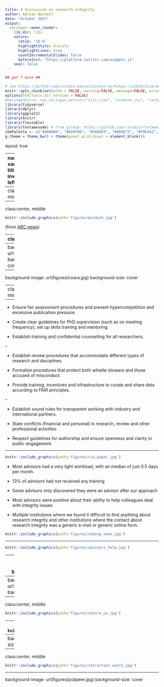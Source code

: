 ```yaml
---
title: A discussion on research integrity 
author: Adrian Barnett
date: "October 2023"
output:
  xaringan::moon_reader:
    lib_dir: libs
    nature:
      ratio: '16:9'
      highlightStyle: dracula
      highlightLines: true
      countIncrementalSlides: false
      beforeInit: "https://platform.twitter.com/widgets.js"
    seal: false 
---
```


```r
## got ? mins ##

# see https://github.com/rstudio-education/arm-workshop-rsc2019/blob/master/static/slides/xaringan.Rmd
knitr::opts_chunk$set(echo = FALSE, warning=FALSE, message=FALSE, error=FALSE, comment='', dpi=400, fig.align='center')
options(htmltools.dir.version = FALSE)
#xaringanExtra::use_xaringan_extra(c("tile_view", "animate_css", "tachyons"))
library(tidyverse)
library(dplyr)
library(ggplot2)
library(knitr)
library(flextable)
library(fontawesome) # from github: https://github.com/rstudio/fontawesome
cbbPalette <- c("#000000", "#E69F00", "#56B4E9", "#009E73", "#F0E442", "#0072B2", "#D55E00", "#CC79A7")
g.theme = theme_bw() + theme(panel.grid.minor = element_blank())
```

layout: true
  
---
name: xaringan-title
class: inverse, left, middle

.pull-left[

# .center[A discussion on research integrity ]

## .center[Adrian Barnett, QUT]

### .center[October 2023]

[`r fa(name = "twitter")` @aidybarnett](http://twitter.com/aidybarnett)  

[`r fa(name = "github")` @agbarnett](http://github.com/agbarnett)  

[`r fa(name = "blog")` Median Watch](https://medianwatch.netlify.app)

[`r fa(name = "paper-plane")` a.barnett@qut.edu.au](mailto:a.barnett@qut.edu.au)

]


.pull-right[

![](https://media.giphy.com/media/YEL7FJP6ed008/giphy.gif)

(From giphy)

]

---
class:center, middle
```r
knitr::include_graphics(path='figures/hong_kong.jpg')
```

---
class:center, middle
```r
knitr::include_graphics(path='figures/murdoch.jpg')
```

(from [ABC news](https://www.abc.net.au/news/2014-12-12/university-of-queensland-professor-on-fraud-charges/5964476))


---
class:inverse

.pull-left[
```r
knitr::include_graphics(path='figures/crime_misconduct.jpg')
```
]

.pull-right[

## "Your motive in this offending was to enhance your chances of successfully applying for the funding."

]


---
background-image: url(figures/dora.jpg)
background-size: cover

---
background-image: url(figures/coara.jpg)
background-size: cover


---
class:center, middle
```r
knitr::include_graphics(path='figures/nature.jpg')
```

---

* Ensure fair assessment procedures and prevent hypercompetition and excessive publication pressure.

* Create clear guidelines for PhD supervision (such as on meeting frequency); set up skills training and mentoring.

* Establish training and confidential counselling for all researchers.

--

* Establish review procedures that accommodate different types of research and disciplines.

* Formalize procedures that protect both whistle-blowers and those accused of misconduct.

* Provide training, incentives and infrastructure to curate and share data according to FAIR principles.

--

* Establish sound rules for transparent working with industry and international partners.

* State conflicts (financial and personal) in research, review and other professional activities.

* Respect guidelines for authorship and ensure openness and clarity in public engagement.

---

```r
knitr::include_graphics(path='figures/ria_paper.jpg')
```

* Most advisors had a very light workload, with an median of just 0.5 days per month.

* 13% of advisors had not received any training

* Some advisors only discovered they were an advisor after our approach

* Most advisors were positive about their ability to help colleagues deal with integrity issues

* Multiple institutions where we found it difficult to find anything about research integrity and other institutions where the contact about research integrity was a generic e-mail or generic online form.

```r
knitr::include_graphics(path='figures/coming_soon.jpg')
```

---

```r
knitr::include_graphics(path='figures/advisors_help.jpg')
```

---
background-image: url(figures/aric.jpg)
background-size: cover

---
background-image: url(figures/conversation.jpg)
background-size: cover

---
class:center, middle
```r
knitr::include_graphics(path='figures/nature_us.jpg')
```

---
class:center, middle
```r
knitr::include_graphics(path='figures/nature.2012.jpg')
```


---
background-image: url(figures/maddox.jpg)
background-size: cover

---
class:center, middle
```r
knitr::include_graphics(path='figures/retraction_watch.jpg')
```

---
background-image: url(figures/pubpeer.jpg)
background-size: cover

